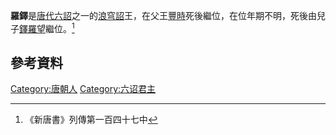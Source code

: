'''羅鐸'''是[[唐代|唐代]][[六詔|六詔]]之一的[[浪穹詔|浪穹詔]]王，在父王[[豐時|豐時]]死後繼位，在位年期不明，死後由兒子[[鐸羅望|鐸羅望]]繼位。<ref>《新唐書》列傳第一百四十七中</ref>

{{start box}}
{{s-before|[[豐時|豐時]]}}
{{s-title|[[六詔|六詔]][[浪穹詔|浪穹詔]]王}}
{{s-after|[[鐸羅望|鐸羅望]]}}
{{end box}}

==參考資料==
<div class="references-small">
<references/>
</div>
{{六詔君主}}
[[Category:唐朝人|Category:唐朝人]]
[[Category:六诏君主|Category:六诏君主]]